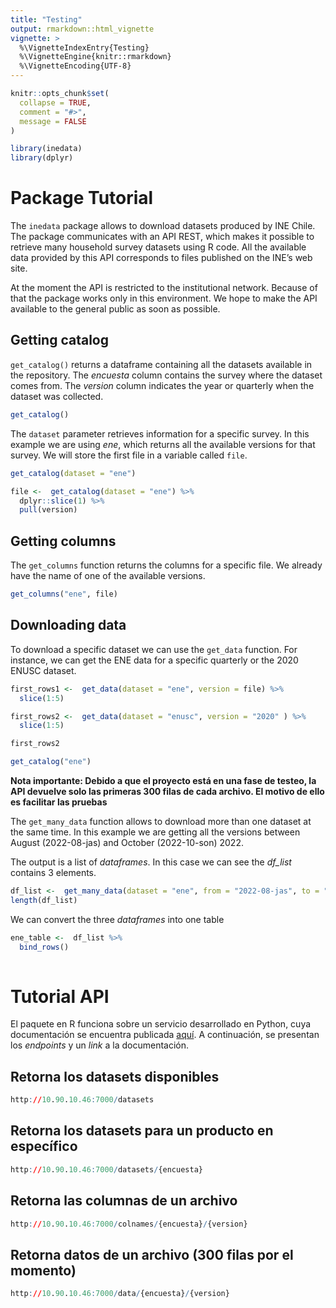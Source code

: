 ```yaml
---
title: "Testing"
output: rmarkdown::html_vignette
vignette: >
  %\VignetteIndexEntry{Testing}
  %\VignetteEngine{knitr::rmarkdown}
  %\VignetteEncoding{UTF-8}
---
```


```r
knitr::opts_chunk$set(
  collapse = TRUE,
  comment = "#>",
  message = FALSE
)
```

```r
library(inedata)
library(dplyr)
```

# Package Tutorial

The `inedata` package allows to download datasets produced by INE Chile. The package communicates with an API REST, which makes it possible to retrieve many household survey datasets using R code. All the available data provided by this API corresponds to  files published on the INE's web site. 

At the moment the API is restricted to the institutional network. Because of that the package works only in this environment. We hope to make the API available to the general public as soon as possible.     


## Getting catalog

`get_catalog()` returns a dataframe containing all the datasets available in the repository. The *encuesta* column contains the survey where the dataset comes from. The *version* column indicates the year or quarterly when the dataset was collected.     

```r
get_catalog()
```

The `dataset` parameter retrieves information for a specific survey. In this example we are using *ene*, which returns all the available versions for that survey. We will store the first file in a variable called `file`.  

```r
get_catalog(dataset = "ene")

file <-  get_catalog(dataset = "ene") %>% 
  dplyr::slice(1) %>% 
  pull(version)
```

## Getting columns

The `get_columns` function returns the columns for a specific file. We already have the name of one of the available versions. 

```r
get_columns("ene", file)
```


## Downloading data

To download a specific dataset we can use the `get_data` function. For instance, we can get the ENE data for a specific quarterly or the 2020 ENUSC dataset.   
```r
first_rows1 <-  get_data(dataset = "ene", version = file) %>% 
  slice(1:5)

first_rows2 <-  get_data(dataset = "enusc", version = "2020" ) %>% 
  slice(1:5)

first_rows2
```
```r
get_catalog("ene")
```

**Nota importante: Debido a que el proyecto está en una fase de testeo, la API devuelve solo las primeras 300 filas de cada archivo. El motivo de ello es facilitar las pruebas** 

The `get_many_data` function allows to download more than one dataset at the same time. In this example we are getting all the versions between August (2022-08-jas) and October (2022-10-son) 2022. 

The output is a list of *dataframes*. In this case we can see the *df_list* contains 3 elements.    

```r
df_list <-  get_many_data(dataset = "ene", from = "2022-08-jas", to = "2022-10-son" )
length(df_list)


```
We can convert the three *dataframes* into one table

```r
ene_table <-  df_list %>% 
  bind_rows()
  
```


# Tutorial API

El paquete en R funciona sobre un servicio desarrollado en Python, cuya documentación se encuentra publicada 
[aquí](http://10.90.10.46:7000/docs). A continuación, se presentan los *endpoints* y un *link* a la documentación.




## Retorna los datasets disponibles

```r
http://10.90.10.46:7000/datasets
```

## Retorna los datasets para un producto en específico

```r
http://10.90.10.46:7000/datasets/{encuesta}
```

## Retorna las columnas de un archivo

```r
http://10.90.10.46:7000/colnames/{encuesta}/{version}

```

## Retorna datos de un archivo (300 filas por el momento) 

```r
http://10.90.10.46:7000/data/{encuesta}/{version}
```




